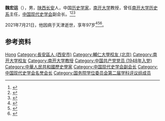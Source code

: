 '''魏宏运'''（{{bd|1925年|2月10日|2021年|7月21日|catIdx=Wei}}），男，[[陕西|陕西]][[长安|长安]]人，中国[[历史学家|历史学家]]，[[南开大学|南开大学]]教授，曾任[[南开大学历史系|南开大学历史系]]主任，[[中国现代史学会|中国现代史学会]]副会长。<ref>{{Cite book|title=中国当代文化名人小传|author=伍杰主编; 崔运玺, 王伟华, 周昌喜副主编|publisher=辽宁人民出版社|year=1993|isbn=9787205022938|location=沈阳|pages=}}</ref><ref>{{Cite book|title=二十世纪中国名人辞典|author=蔡开松, 于信凤主编; 曾卓明, 周溯源, 赵书刚副主编|publisher=辽宁人民出版社|year=1991|isbn=|location=沈阳|pages=}}</ref><ref>{{Cite web|title=南开大学魏宏运教授|url=http://www.changanren.com/Item/452.aspx|accessdate=2020-09-20|work=长安人}}</ref>

2021年7月21日，他因病于天津逝世，享年97岁<ref>{{Cite news| last = 蒋子文| title = 97岁历史学家、南开大学中国近现代史学科奠基人魏宏运逝世| work = [[澎湃新闻|澎湃新闻]]| accessdate = 2022-01-27| date = 2021-07-22| url = https://www.thepaper.cn/newsDetail_forward_13681898}}</ref><ref>{{Cite web|title=著名历史学家魏宏运教授逝世|url=http://news.nankai.edu.cn/ywsd/system/2021/07/22/030047352.shtml|author=戚闻|access-date=2021-07-22|work=南开大学|date=2021-07-22}}</ref><ref>{{Cite web|title=“90后”魏宏运：从地下党人到著名历史学家|url=http://news.enorth.com.cn/system/2021/07/22/051633429.shtml|access-date=2021-07-26|work=北方网}}</ref>。

== 参考资料 ==
{{reflist}}

{{国务院学位委员会第二届学科评议组/历史学}}

{{Authority control}}
{{DEFAULTSORT:Wei魏}}
[[Category:魏姓|Hong]]
[[Category:長安區人_(西安市)|Category:長安區人 (西安市)]]
[[Category:輔仁大學校友_(北京)|Category:輔仁大學校友 (北京)]]
[[Category:南开大学校友|Category:南开大学校友]]
[[Category:南开大学教授|Category:南开大学教授]]
[[Category:中国共产党党员_(1948年入党)|Category:中国共产党党员 (1948年入党)]]
[[Category:中華人民共和國歷史學家|Category:中華人民共和國歷史學家]]
[[Category:中国现代史学会副会长|Category:中国现代史学会副会长]]
[[Category:中国现代史学会名誉会长|Category:中国现代史学会名誉会长]]
[[Category:国务院学位委员会第二届学科评议组成员|Category:国务院学位委员会第二届学科评议组成员]]

{{中国学者小作品}}